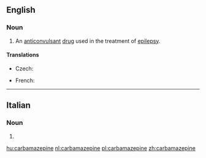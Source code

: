 ==English==

===Noun===
{{wikipedia}}
{{en-noun|-}}

# An [[anticonvulsant]] [[drug]] used in the treatment of [[epilepsy]].

====Translations====
{{trans-top|anticonvulsant drug used in the treatment of epilepsy}}
* Czech: {{t|cs|karbamazepin|m}}
{{trans-mid}}
* French: {{t+|fr|carbamazépine|f}}
{{trans-bottom}}

----

==Italian==

===Noun===
{{head|it|plural}} {{f}}

# {{plural of|carbamazepina|lang=it|nocat=1}}

[[hu:carbamazepine]]
[[nl:carbamazepine]]
[[pl:carbamazepine]]
[[zh:carbamazepine]]